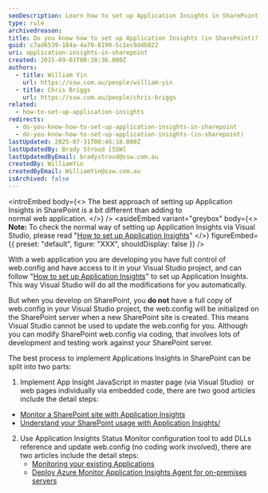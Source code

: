 ```yaml
---
seoDescription: Learn how to set up Application Insights in SharePoint, a different approach from normal web applications
type: rule
archivedreason:
title: Do you know how to set up Application Insights (in SharePoint)?
guid: c7ad6539-184a-4a70-8190-5c1ec9ddb822
uri: application-insights-in-sharepoint
created: 2015-09-01T00:28:36.000Z
authors:
  - title: William Yin
    url: https://ssw.com.au/people/william-yin
  - title: Chris Briggs
    url: https://ssw.com.au/people/chris-briggs
related:
  - how-to-set-up-application-insights
redirects:
  - do-you-know-how-to-set-up-application-insights-in-sharepoint
  - do-you-know-how-to-set-up-application-insights-(in-sharepoint)
lastUpdated: 2025-07-31T00:46:18.000Z
lastUpdatedBy: Brady Stroud [SSW]
lastUpdatedByEmail: bradystroud@ssw.com.au
createdBy: WilliamYin
createdByEmail: WilliamYin@ssw.com.au
isArchived: false
---
```


<introEmbed
  body={<>
The best approach of setting up Application Insights in SharePoint is a bit different than adding to normal web application.
  </>}
/>
<asideEmbed
  variant="greybox"
  body={<>
    **Note:** To check the normal way of setting up Application Insights via Visual Studio, please read "[How to set up Application Insights](/how-to-set-up-application-insights)"
  </>}
  figureEmbed={{
    preset: "default",
    figure: "XXX",
    shouldDisplay: false
  }}
/>

With a web application you are developing you have full control of web.config and have access to it in your Visual Studio project, and can follow "[How to set up Application Insights](/how-to-set-up-application-insights)" to set up Application Insights. This way Visual Studio will do all the modifications for you automatically.

But when you develop on SharePoint, you **do not** have a full copy of web.config in your Visual Studio project, the web.config will be initialized on the SharePoint server when a new SharePoint site is created. This means Visual Studio cannot be used to update the web.config for you. Although you can modify SharePoint web.config via coding, that involves lots of development and testing work against your SharePoint server.

The best process to implement Applications Insights in SharePoint can be split into two parts:

1. Implement App Insight JavaScript in master page (via Visual Studio)  or web pages individually via embedded code, there are two good articles include the detail steps:

* [Monitor a SharePoint site with Application Insights](https://docs.microsoft.com/en-us/azure/azure-monitor/app/sharepoint?WT.mc_id=M365-MVP-33518)
* [Understand your SharePoint usage with Application Insights/](https://azure.microsoft.com/es-es/blog/understand-your-sharepoint-usage-with-application-insights-2/?WT.mc_id=M365-MVP-33518)

2. Use Application Insights Status Monitor configuration tool to add DLLs reference and update web.config (no coding work involved), there are two articles include the detail steps:
   * [Monitoring your existing Applications](https://devblogs.microsoft.com/devops/monitoring-your-existing-applications/?WT.mc_id=M365-MVP-33518)
   * [Deploy Azure Monitor Application Insights Agent for on-premises servers](https://learn.microsoft.com/en-us/azure/azure-monitor/app/application-insights-asp-net-agent?tabs=getting-started&WT.mc_id=M365-MVP-33518)
